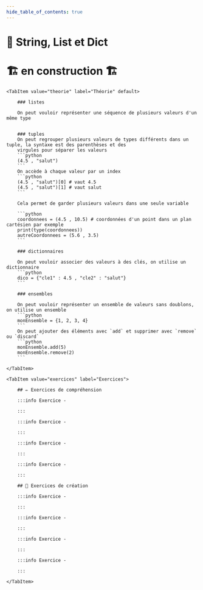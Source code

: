 ```yaml
---
hide_table_of_contents: true
---
```



# 🔡 String, List et Dict

# 🏗️ en construction 🏗

<Tabs queryString="onglet">

    <TabItem value="theorie" label="Théorie" default>

        ### listes

        On peut vouloir représenter une séquence de plusieurs valeurs d'un même type


        ### tuples
        On peut regrouper plusieurs valeurs de types différents dans un tuple, la syntaxe est des parenthèses et des
        virgules pour séparer les valeurs
        ```python
        (4.5 , "salut")
        ```
        On accède à chaque valeur par un index
        ```python
        (4.5 , "salut")[0] # vaut 4.5
        (4.5 , "salut")[1] # vaut salut
        ```

        Cela permet de garder plusieurs valeurs dans une seule variable

        ```python
        coordonnees = (4.5 , 10.5) # coordonnées d'un point dans un plan cartésien par exemple
        print(type(coordonnees))
        autreCoordonnees = (5.6 , 3.5)
        ```

        ### dictionnaires

        On peut vouloir associer des valeurs à des clés, on utilise un dictionnaire
        ```python
        dico = {"cle1" : 4.5 , "cle2" : "salut"}
        ```

        ### ensembles

        On peut vouloir représenter un ensemble de valeurs sans doublons, on utilise un ensemble
        ```python
        monEnsemble = {1, 2, 3, 4}
        ```
        On peut ajouter des éléments avec `add` et supprimer avec `remove` ou `discard`
        ```python
        monEnsemble.add(5)
        monEnsemble.remove(2)
        ```

    </TabItem>

    <TabItem value="exercices" label="Exercices">

        ## ✏️ Exercices de compréhension

        :::info Exercice -

        :::

        :::info Exercice -

        :::

        :::info Exercice -

        :::

        :::info Exercice -

        :::

        ## 🔨 Exercices de création

        :::info Exercice -

        :::

        :::info Exercice -

        :::

        :::info Exercice -

        :::

        :::info Exercice -

        :::

    </TabItem>

</Tabs>